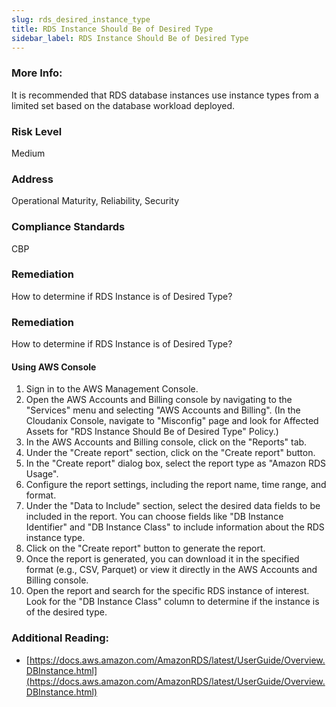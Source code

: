 ```yaml
---
slug: rds_desired_instance_type
title: RDS Instance Should Be of Desired Type
sidebar_label: RDS Instance Should Be of Desired Type
---
```


### More Info:

It is recommended that RDS database instances use instance types from a limited set based on the database workload deployed.

### Risk Level

Medium

### Address

Operational Maturity, Reliability, Security

### Compliance Standards

CBP

### Remediation

How to determine if RDS Instance is of Desired Type?

### Remediation

How to determine if RDS Instance is of Desired Type?

#### Using AWS Console

1. Sign in to the AWS Management Console.
2. Open the AWS Accounts and Billing console by navigating to the "Services" menu and selecting "AWS Accounts and Billing".
    (In the Cloudanix Console, navigate to "Misconfig" page and look for Affected Assets for "RDS Instance Should Be of Desired Type" Policy.)
3. In the AWS Accounts and Billing console, click on the "Reports" tab.
4. Under the "Create report" section, click on the "Create report" button.
5. In the "Create report" dialog box, select the report type as "Amazon RDS Usage".
6. Configure the report settings, including the report name, time range, and format.
7. Under the "Data to Include" section, select the desired data fields to be included in the report. You can choose fields like "DB Instance Identifier" and "DB Instance Class" to include information about the RDS instance type.
8. Click on the "Create report" button to generate the report.
9. Once the report is generated, you can download it in the specified format (e.g., CSV, Parquet) or view it directly in the AWS Accounts and Billing console.
10. Open the report and search for the specific RDS instance of interest. Look for the "DB Instance Class" column to determine if the instance is of the desired type.

### Additional Reading:

- [https://docs.aws.amazon.com/AmazonRDS/latest/UserGuide/Overview.DBInstance.html](https://docs.aws.amazon.com/AmazonRDS/latest/UserGuide/Overview.DBInstance.html) 

